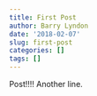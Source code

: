 ```yaml
---
title: First Post
author: Barry Lyndon
date: '2018-02-07'
slug: first-post
categories: []
tags: []
---
```



Post!!!!
Another line.